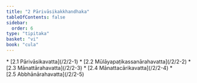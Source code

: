 ```yaml
---
title: "2 Pārivāsikakkhandhaka"
tableOfContents: false
sidebar:
  order: 6
type: "tipitaka"
basket: "vi"
book: "cula"
---
```



<DynamicBreadcrumb />



<TableOfContents book="cula" section="2">
* [2.1 Pārivāsikavatta](/2/2-1)
* [2.2 Mūlāyapaṭikassanārahavatta](/2/2-2)
* [2.3 Mānattārahavatta](/2/2-3)
* [2.4 Mānattacārikavatta](/2/2-4)
* [2.5 Abbhānārahavatta](/2/2-5)
</TableOfContents>